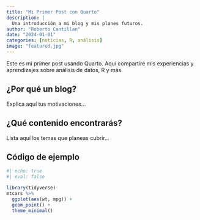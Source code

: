 ```yaml
---
title: "Mi Primer Post con Quarto"
description: |
  Una introducción a mi blog y mis planes futuros.
author: "Roberto Cantillan"
date: "2024-01-01"
categories: [noticias, R, análisis]
image: "featured.jpg"
---
```


Este es mi primer post usando Quarto. Aquí compartiré mis experiencias y aprendizajes sobre análisis de datos, R y más.

## ¿Por qué un blog?

Explica aquí tus motivaciones...

## ¿Qué contenido encontrarás?

Lista aquí los temas que planeas cubrir...

## Código de ejemplo

```r
#| echo: true
#| eval: false

library(tidyverse)
mtcars %>%
  ggplot(aes(wt, mpg)) +
  geom_point() +
  theme_minimal()
```